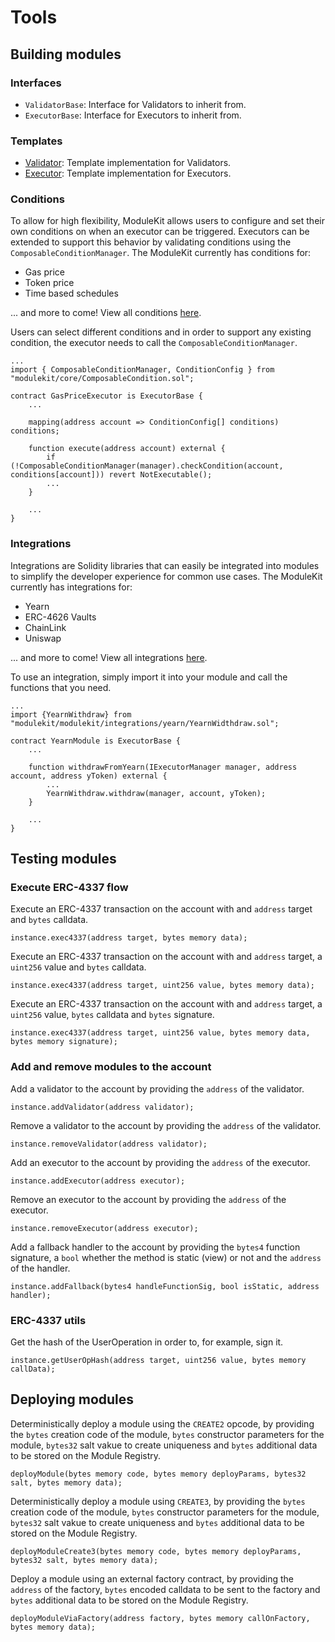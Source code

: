 # Tools

## Building modules

### Interfaces

-   `ValidatorBase`: Interface for Validators to inherit from.
-   `ExecutorBase`: Interface for Executors to inherit from.

### Templates

-   [Validator](https://github.com/rhinestonewtf/module-template/blob/main/src/validators/ValidatorTemplate.sol): Template implementation for Validators.
-   [Executor](https://github.com/rhinestonewtf/module-template/blob/main/src/executors/ExecutorTemplate.sol): Template implementation for Executors.

### Conditions

To allow for high flexibility, ModuleKit allows users to configure and set their own conditions on when an executor can be triggered. Executors can be extended to support this behavior by validating conditions using the `ComposableConditionManager`. The ModuleKit currently has conditions for:

-   Gas price
-   Token price
-   Time based schedules

... and more to come! View all conditions [here](https://github.com/rhinestonewtf/modulekit/blob/main/src/modulekit/conditions).

Users can select different conditions and in order to support any existing condition, the executor needs to call the `ComposableConditionManager`.

```solidity
...
import { ComposableConditionManager, ConditionConfig } from "modulekit/core/ComposableCondition.sol";

contract GasPriceExecutor is ExecutorBase {
    ...

    mapping(address account => ConditionConfig[] conditions) conditions;

    function execute(address account) external {
        if (!ComposableConditionManager(manager).checkCondition(account, conditions[account])) revert NotExecutable();
        ...
    }

    ...
}
```

### Integrations

Integrations are Solidity libraries that can easily be integrated into modules to simplify the developer experience for common use cases. The ModuleKit currently has integrations for:

-   Yearn
-   ERC-4626 Vaults
-   ChainLink
-   Uniswap

... and more to come! View all integrations [here](https://github.com/rhinestonewtf/modulekit/blob/main/src/modulekit/integrations).

To use an integration, simply import it into your module and call the functions that you need.

```solidity
...
import {YearnWithdraw} from "modulekit/modulekit/integrations/yearn/YearnWidthdraw.sol";

contract YearnModule is ExecutorBase {
    ...

    function withdrawFromYearn(IExecutorManager manager, address account, address yToken) external {
        ...
        YearnWithdraw.withdraw(manager, account, yToken);
    }

    ...
}
```

## Testing modules

### Execute ERC-4337 flow

Execute an ERC-4337 transaction on the account with and `address` target and `bytes` calldata.

```solidity
instance.exec4337(address target, bytes memory data);
```

Execute an ERC-4337 transaction on the account with and `address` target, a `uint256` value and `bytes` calldata.

```solidity
instance.exec4337(address target, uint256 value, bytes memory data);
```

Execute an ERC-4337 transaction on the account with and `address` target, a `uint256` value, `bytes` calldata and `bytes` signature.

```solidity
instance.exec4337(address target, uint256 value, bytes memory data, bytes memory signature);
```

### Add and remove modules to the account

Add a validator to the account by providing the `address` of the validator.

```solidity
instance.addValidator(address validator);
```

Remove a validator to the account by providing the `address` of the validator.

```solidity
instance.removeValidator(address validator);
```

Add an executor to the account by providing the `address` of the executor.

```solidity
instance.addExecutor(address executor);
```

Remove an executor to the account by providing the `address` of the executor.

```solidity
instance.removeExecutor(address executor);
```

Add a fallback handler to the account by providing the `bytes4` function signature, a `bool` whether the method is static (view) or not and the `address` of the handler.

```solidity
instance.addFallback(bytes4 handleFunctionSig, bool isStatic, address handler);
```

### ERC-4337 utils

Get the hash of the UserOperation in order to, for example, sign it.

```solidity
instance.getUserOpHash(address target, uint256 value, bytes memory callData);
```

## Deploying modules

Deterministically deploy a module using the `CREATE2` opcode, by providing the `bytes` creation code of the module, `bytes` constructor parameters for the module, `bytes32` salt vakue to create uniqueness and `bytes` additional data to be stored on the Module Registry.

```solidity
deployModule(bytes memory code, bytes memory deployParams, bytes32 salt, bytes memory data);
```

Deterministically deploy a module using `CREATE3`, by providing the `bytes` creation code of the module, `bytes` constructor parameters for the module, `bytes32` salt vakue to create uniqueness and `bytes` additional data to be stored on the Module Registry.

```solidity
deployModuleCreate3(bytes memory code, bytes memory deployParams, bytes32 salt, bytes memory data);
```

Deploy a module using an external factory contract, by providing the `address` of the factory, `bytes` encoded calldata to be sent to the factory and `bytes` additional data to be stored on the Module Registry.

```solidity
deployModuleViaFactory(address factory, bytes memory callOnFactory, bytes memory data);
```
